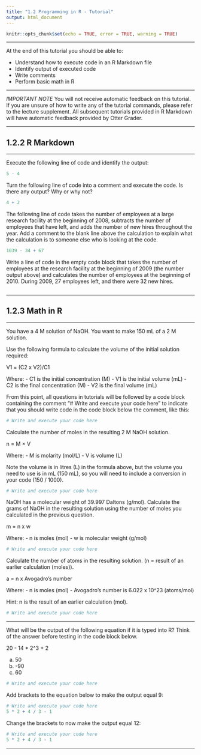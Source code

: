 ```yaml
---
title: "1.2 Programming in R - Tutorial"
output: html_document
---
```


```r
knitr::opts_chunk$set(echo = TRUE, error = TRUE, warning = TRUE)
```

---

At the end of this tutorial you should be able to:

* Understand how to execute code in an R Markdown file
* Identify output of executed code
* Write comments
* Perform basic math in R

---

*IMPORTANT NOTE*
You will not receive automatic feedback on this tutorial. If you are unsure of how to write any of the tutorial commands, please refer to the lecture supplement. All subsequent tutorials provided in R Markdown will have automatic feedback provided by Otter Grader.

---

## 1.2.2 R Markdown

---

Execute the following line of code and identify the output:

```r
5 - 4
```

Turn the following line of code into a comment and execute the code. Is there any output? Why or why not?

```r
4 + 2
```

The following line of code takes the number of employees at a large research facility at the beginning of 2008, subtracts the number of employees that have left, and adds the number of new hires throughout the year. Add a comment to the blank line above the calculation to explain what the calculation is to someone else who is looking at the code. 

```r

1039 - 34 + 67
```

Write a line of code in the empty code block that takes the number of employees at the research facility at the beginning of 2009 (the number output above) and calculates the number of employees at the beginning of 2010. During 2009, 27 employees left, and there were 32 new hires.

```r

```

---

## 1.2.3 Math in R

---

You have a 4 M solution of NaOH. You want to make 150 mL of a 2 M solution. 

Use the following formula to calculate the volume of the initial solution required: 

V1 = (C2 x V2)/C1

Where:
- C1 is the initial concentration (M)
- V1 is the initial volume (mL)
- C2 is the final concentration (M)
- V2 is the final volume (mL)

From this point, all questions in tutorials will be followed by a code block containing the comment "# Write and execute your code here" to indicate that you should write code in the code block below the comment, like this:

```r
# Write and execute your code here

```

Calculate the number of moles in the resulting 2 M NaOH solution. 

n = M × V

Where:
- M is molarity (mol/L)
- V is volume (L)

Note the volume is in litres (L) in the formula above, but the volume you need to use is in mL (150 mL), so you will need to include a conversion in your code (150 / 1000).

```r
# Write and execute your code here

```

NaOH has a molecular weight of 39.997 Daltons (g/mol). Calculate the grams of NaOH in the resulting solution using the number of moles you calculated in the previous question.

m = n x w

Where:
- n is moles (mol)
- w is molecular weight (g/mol)

```r
# Write and execute your code here

```

Calculate the number of atoms in the resulting solution. (n = result of an earlier calculation (moles)).

a = n x Avogadro's number

Where:
- n is moles (mol)
- Avogadro's number is 6.022 x 10^23 (atoms/mol)

Hint: n is the result of an earlier calculation (mol).

```r
# Write and execute your code here

```

---

What will be the output of the following equation if it is typed into R? Think of the answer before testing in the code block below.

20 - 14 * 2^3 + 2

a) 50
b) -90
c) 60

```r
# Write and execute your code here

```

Add brackets to the equation below to make the output equal 9:

```r
# Write and execute your code here
5 * 2 + 4 / 3 - 1
```

Change the brackets to now make the output equal 12:

```r
# Write and execute your code here
5 * 2 + 4 / 3 - 1
```

---

